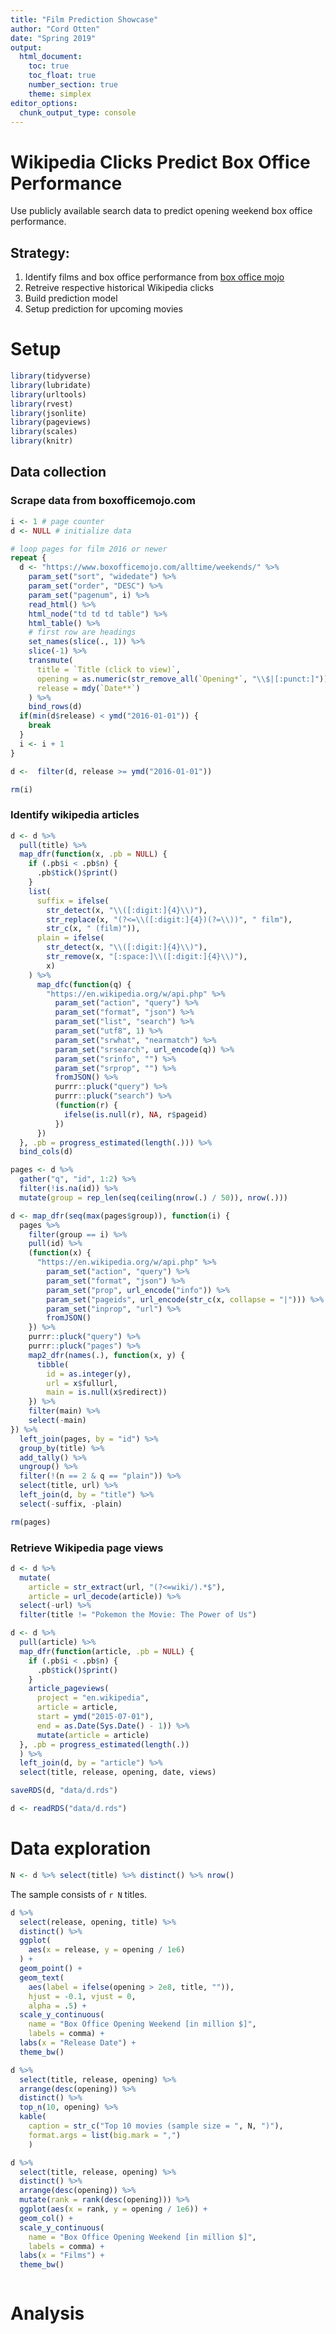 ```yaml
---
title: "Film Prediction Showcase"
author: "Cord Otten"
date: "Spring 2019"
output:
  html_document:
    toc: true
    toc_float: true
    number_section: true
    theme: simplex
editor_options: 
  chunk_output_type: console
---
```


# Wikipedia Clicks Predict Box Office Performance

Use publicly available search data to predict opening weekend box office 
performance.

## Strategy:  
1) Identify films and box office performance from 
[box office mojo](https://www.boxofficemojo.com/)  
2) Retreive respective historical Wikipedia clicks  
3) Build prediction model
4) Setup prediction for upcoming movies

# Setup

```r
library(tidyverse)
library(lubridate)
library(urltools)
library(rvest)
library(jsonlite)
library(pageviews)
library(scales)
library(knitr)

```

## Data collection

### Scrape data from boxofficemojo.com

```r

i <- 1 # page counter
d <- NULL # initialize data

# loop pages for film 2016 or newer
repeat {
  d <- "https://www.boxofficemojo.com/alltime/weekends/" %>%
    param_set("sort", "widedate") %>%
    param_set("order", "DESC") %>%
    param_set("pagenum", i) %>%
    read_html() %>%
    html_node("td td td table") %>%
    html_table() %>%
    # first row are headings
    set_names(slice(., 1)) %>%
    slice(-1) %>%
    transmute(
      title = `Title (click to view)`,
      opening = as.numeric(str_remove_all(`Opening*`, "\\$|[:punct:]")),
      release = mdy(`Date**`)
    ) %>%
    bind_rows(d)
  if(min(d$release) < ymd("2016-01-01")) {
    break
  }
  i <- i + 1
}

d <-  filter(d, release >= ymd("2016-01-01"))

rm(i)
```

### Identify wikipedia articles

```r

d <- d %>%
  pull(title) %>%
  map_dfr(function(x, .pb = NULL) {
    if (.pb$i < .pb$n) {
      .pb$tick()$print()
    }
    list(
      suffix = ifelse(
        str_detect(x, "\\([:digit:]{4}\\)"),
        str_replace(x, "(?<=\\([:digit:]{4})(?=\\))", " film"),
        str_c(x, " (film)")),
      plain = ifelse(
        str_detect(x, "\\([:digit:]{4}\\)"),
        str_remove(x, "[:space:]\\([:digit:]{4}\\)"),
        x)
    ) %>%
      map_dfc(function(q) {
        "https://en.wikipedia.org/w/api.php" %>%
          param_set("action", "query") %>%
          param_set("format", "json") %>%
          param_set("list", "search") %>%
          param_set("utf8", 1) %>%
          param_set("srwhat", "nearmatch") %>%
          param_set("srsearch", url_encode(q)) %>%
          param_set("srinfo", "") %>%
          param_set("srprop", "") %>%
          fromJSON() %>%
          purrr::pluck("query") %>%
          purrr::pluck("search") %>%
          (function(r) {
            ifelse(is.null(r), NA, r$pageid)
          })
      })
  }, .pb = progress_estimated(length(.))) %>%
  bind_cols(d)

pages <- d %>%
  gather("q", "id", 1:2) %>%
  filter(!is.na(id)) %>%
  mutate(group = rep_len(seq(ceiling(nrow(.) / 50)), nrow(.)))

d <- map_dfr(seq(max(pages$group)), function(i) {
  pages %>%
    filter(group == i) %>%
    pull(id) %>%
    (function(x) {
      "https://en.wikipedia.org/w/api.php" %>%
        param_set("action", "query") %>%
        param_set("format", "json") %>%
        param_set("prop", url_encode("info")) %>%
        param_set("pageids", url_encode(str_c(x, collapse = "|"))) %>%
        param_set("inprop", "url") %>%
        fromJSON()
    }) %>%
    purrr::pluck("query") %>%
    purrr::pluck("pages") %>%
    map2_dfr(names(.), function(x, y) {
      tibble(
        id = as.integer(y),
        url = x$fullurl,
        main = is.null(x$redirect))
    }) %>%
    filter(main) %>%
    select(-main)
}) %>%
  left_join(pages, by = "id") %>%
  group_by(title) %>%
  add_tally() %>%
  ungroup() %>%
  filter(!(n == 2 & q == "plain")) %>%
  select(title, url) %>%
  left_join(d, by = "title") %>%
  select(-suffix, -plain)

rm(pages)

```

### Retrieve Wikipedia page views

```r

d <- d %>%
  mutate(
    article = str_extract(url, "(?<=wiki/).*$"),
    article = url_decode(article)) %>%
  select(-url) %>%
  filter(title != "Pokemon the Movie: The Power of Us")

d <- d %>%
  pull(article) %>%
  map_dfr(function(article, .pb = NULL) {
    if (.pb$i < .pb$n) {
      .pb$tick()$print()
    }
    article_pageviews(
      project = "en.wikipedia",
      article = article,
      start = ymd("2015-07-01"),
      end = as.Date(Sys.Date() - 1)) %>%
      mutate(article = article)
  }, .pb = progress_estimated(length(.))
  ) %>%
  left_join(d, by = "article") %>%
  select(title, release, opening, date, views)

```


```r
saveRDS(d, "data/d.rds")
```

```r
d <- readRDS("data/d.rds")
```

# Data exploration

```r

N <- d %>% select(title) %>% distinct() %>% nrow()

```


The sample consists of `r N`
titles.

```r

d %>%
  select(release, opening, title) %>%
  distinct() %>%
  ggplot(
    aes(x = release, y = opening / 1e6)
  ) +
  geom_point() +
  geom_text(
    aes(label = ifelse(opening > 2e8, title, "")),
    hjust = -0.1, vjust = 0,
    alpha = .5) +
  scale_y_continuous(
    name = "Box Office Opening Weekend [in million $]",
    labels = comma) +
  labs(x = "Release Date") +
  theme_bw()

```

```r

d %>%
  select(title, release, opening) %>%
  arrange(desc(opening)) %>%
  distinct() %>%
  top_n(10, opening) %>%
  kable(
    caption = str_c("Top 10 movies (sample size = ", N, ")"),
    format.args = list(big.mark = ",")
    )

```

```r

d %>%
  select(title, release, opening) %>%
  distinct() %>%
  arrange(desc(opening)) %>%
  mutate(rank = rank(desc(opening))) %>%
  ggplot(aes(x = rank, y = opening / 1e6)) +
  geom_col() +
  scale_y_continuous(
    name = "Box Office Opening Weekend [in million $]",
    labels = comma) +
  labs(x = "Films") +
  theme_bw()

```

```r


```

# Analysis
